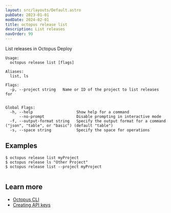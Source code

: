 ```yaml
---
layout: src/layouts/Default.astro
pubDate: 2023-01-01
modDate: 2024-02-01
title: octopus release list
description: List releases
navOrder: 99
---
```


List releases in Octopus Deploy

```
Usage:
  octopus release list [flags]

Aliases:
  list, ls

Flags:
  -p, --project string   Name or ID of the project to list releases for


Global Flags:
  -h, --help                   Show help for a command
      --no-prompt              Disable prompting in interactive mode
  -f, --output-format string   Specify the output format for a command ("json", "table", or "basic") (default "table")
  -s, --space string           Specify the space for operations

```

## Examples

<SamplesInstance />

```
$ octopus release list myProject
$ octopus release ls "Other Project"
$ octopus release list --project myProject


```

## Learn more

- [Octopus CLI](/docs/octopus-rest-api/cli)
- [Creating API keys](/docs/octopus-rest-api/how-to-create-an-api-key)
